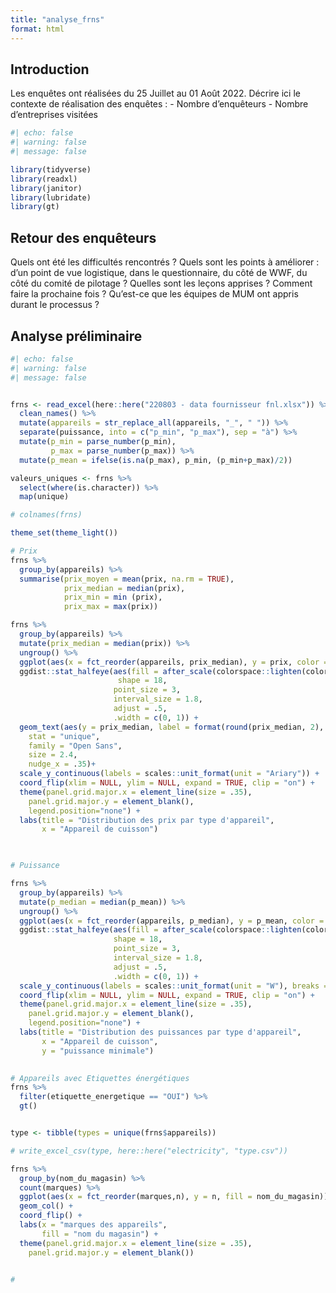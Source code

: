 ```yaml
---
title: "analyse_frns"
format: html
---
```


## Introduction

Les enquêtes ont réalisées du 25 Juillet au 01 Août 2022.
Décrire ici le contexte de réalisation des enquêtes :
- Nombre d'enquêteurs
- Nombre d'entreprises visitées


```r
#| echo: false
#| warning: false
#| message: false

library(tidyverse)
library(readxl)
library(janitor)
library(lubridate)
library(gt)


```



## Retour des enquêteurs

Quels ont été les difficultés rencontrés ?
Quels sont les points à améliorer : d'un point de vue logistique, dans le questionnaire, du côté de WWF, du côté du comité de pilotage ? 
Quelles sont les leçons apprises ? Comment faire la prochaine fois ?
Qu'est-ce que les équipes de MUM ont appris durant le processus ?



## Analyse préliminaire

```r
#| echo: false
#| warning: false
#| message: false


frns <- read_excel(here::here("220803 - data fournisseur fnl.xlsx")) %>% 
  clean_names() %>% 
  mutate(appareils = str_replace_all(appareils, "_", " ")) %>% 
  separate(puissance, into = c("p_min", "p_max"), sep = "à") %>% 
  mutate(p_min = parse_number(p_min),
         p_max = parse_number(p_max)) %>% 
  mutate(p_mean = ifelse(is.na(p_max), p_min, (p_min+p_max)/2))

valeurs_uniques <- frns %>% 
  select(where(is.character)) %>% 
  map(unique)

# colnames(frns)

theme_set(theme_light())

# Prix 
frns %>% 
  group_by(appareils) %>% 
  summarise(prix_moyen = mean(prix, na.rm = TRUE),
            prix_median = median(prix),
            prix_min = min (prix),
            prix_max = max(prix))

frns %>% 
  group_by(appareils) %>% 
  mutate(prix_median = median(prix)) %>%
  ungroup() %>%
  ggplot(aes(x = fct_reorder(appareils, prix_median), y = prix, color = appareils)) +
  ggdist::stat_halfeye(aes(fill = after_scale(colorspace::lighten(color, .5))), 
                        shape = 18,
                       point_size = 3,
                       interval_size = 1.8,
                       adjust = .5,
                       .width = c(0, 1)) +
  geom_text(aes(y = prix_median, label = format(round(prix_median, 2), big.mark = " ")),
    stat = "unique",
    family = "Open Sans",
    size = 2.4,
    nudge_x = .35)+
  scale_y_continuous(labels = scales::unit_format(unit = "Ariary")) +
  coord_flip(xlim = NULL, ylim = NULL, expand = TRUE, clip = "on") +
  theme(panel.grid.major.x = element_line(size = .35),
    panel.grid.major.y = element_blank(),
    legend.position="none") +
  labs(title = "Distribution des prix par type d'appareil",
       x = "Appareil de cuisson")
  


# Puissance

frns %>%
  group_by(appareils) %>% 
  mutate(p_median = median(p_mean)) %>%
  ungroup() %>%
  ggplot(aes(x = fct_reorder(appareils, p_median), y = p_mean, color = appareils)) +
  ggdist::stat_halfeye(aes(fill = after_scale(colorspace::lighten(color, .5))),
                       shape = 18, 
                       point_size = 3,
                       interval_size = 1.8,
                       adjust = .5,
                       .width = c(0, 1)) +
  scale_y_continuous(labels = scales::unit_format(unit = "W"), breaks = scales::pretty_breaks()) +
  coord_flip(xlim = NULL, ylim = NULL, expand = TRUE, clip = "on") +
  theme(panel.grid.major.x = element_line(size = .35),
    panel.grid.major.y = element_blank(),
    legend.position="none") +
  labs(title = "Distribution des puissances par type d'appareil",
       x = "Appareil de cuisson",
       y = "puissance minimale")
  

# Appareils avec Etiquettes énergétiques
frns %>% 
  filter(etiquette_energetique == "OUI") %>% 
  gt()


type <- tibble(types = unique(frns$appareils))

# write_excel_csv(type, here::here("electricity", "type.csv"))

frns %>% 
  group_by(nom_du_magasin) %>% 
  count(marques) %>% 
  ggplot(aes(x = fct_reorder(marques,n), y = n, fill = nom_du_magasin)) +
  geom_col() +
  coord_flip() +
  labs(x = "marques des appareils", 
       fill = "nom du magasin") +
  theme(panel.grid.major.x = element_line(size = .35),
    panel.grid.major.y = element_blank())


# 


```



